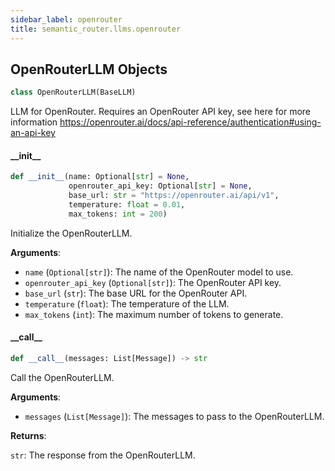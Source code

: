 ```yaml
---
sidebar_label: openrouter
title: semantic_router.llms.openrouter
---
```


## OpenRouterLLM Objects

```python
class OpenRouterLLM(BaseLLM)
```

LLM for OpenRouter. Requires an OpenRouter API key, see here for more information
https://openrouter.ai/docs/api-reference/authentication#using-an-api-key

#### \_\_init\_\_

```python
def __init__(name: Optional[str] = None,
             openrouter_api_key: Optional[str] = None,
             base_url: str = "https://openrouter.ai/api/v1",
             temperature: float = 0.01,
             max_tokens: int = 200)
```

Initialize the OpenRouterLLM.

**Arguments**:

- `name` (`Optional[str]`): The name of the OpenRouter model to use.
- `openrouter_api_key` (`Optional[str]`): The OpenRouter API key.
- `base_url` (`str`): The base URL for the OpenRouter API.
- `temperature` (`float`): The temperature of the LLM.
- `max_tokens` (`int`): The maximum number of tokens to generate.

#### \_\_call\_\_

```python
def __call__(messages: List[Message]) -> str
```

Call the OpenRouterLLM.

**Arguments**:

- `messages` (`List[Message]`): The messages to pass to the OpenRouterLLM.

**Returns**:

`str`: The response from the OpenRouterLLM.

